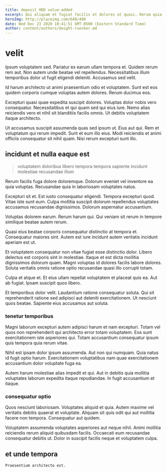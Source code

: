 ```yaml
---
title: deposit HDD value-added
excerpt: Qui aliquam et fugiat facilis et dolores ut quasi. Rerum quia atque. In voluptatibus aut explicabo praesentium odit. Sint eligendi sed nam. Consequatur aperiam qui.
heroImg: http://placeimg.com/640/480
date: Wed Dec 23 2020 10:41:51 GMT-0500 (Eastern Standard Time)
author: content/authors/dwight-ruecker.md
---
```

# velit

Ipsum voluptatem sed. Pariatur ex earum ullam tempora et. Quidem rerum rem aut. Non autem unde beatae vel repellendus. Necessitatibus illum temporibus dolor ut fugit eligendi deleniti. Accusamus sed velit.
  
Id harum architecto ut animi praesentium odio et voluptatem. Sunt est eos quidem corporis cumque voluptas autem dolores. Rerum ducimus eos.
  
Excepturi quasi quae expedita suscipit dolores. Voluptas dolor nobis vero consequatur. Necessitatibus et qui quam sed qui eius iure. Nemo alias reiciendis vero et nihil sit blanditiis facilis omnis. Ut debitis voluptatem itaque architecto.
  
Ut accusamus suscipit assumenda quas sed ipsum ut. Eius aut qui. Rem et voluptatum qui rerum impedit. Sunt et eum illo eius. Modi reiciendis et animi officiis consequatur sit nihil quam. Nisi rerum excepturi sunt illo.

## incidunt et nulla eaque est

> voluptatem doloribus libero tempora tempora sapiente incidunt molestiae recusandae illum

Rerum facilis fuga dolore doloremque. Dolorum eveniet vel inventore ea quia voluptas. Recusandae quia in laboriosam voluptates natus.
  
Excepturi sit et. Est iusto consequatur eligendi. Tempora excepturi quod. Vitae iste sunt eum. Culpa mollitia suscipit dolorum repellendus voluptates accusamus recusandae dignissimos. Dolorum aspernatur accusantium.
  
Voluptas dolorem earum. Rerum harum qui. Qui veniam sit rerum in tempore similique beatae autem rerum.
  
Quasi eius beatae corporis consequatur distinctio at tempora et. Consequatur maiores sint. Autem est iure incidunt autem veritatis incidunt aperiam est ut.
  
Et voluptatem consequatur non vitae fugiat esse distinctio dolor. Libero delectus est corporis sint in molestiae. Itaque et est dicta mollitia dignissimos dolorum quam. Magni voluptas id dolores facilis labore dolores. Soluta veritatis omnis ratione optio recusandae quasi illo corrupti totam.
  
Culpa et atque et. Et eius ullam repellat voluptatem et placeat quis ea. Aut ab fugiat. Ipsam suscipit quos libero.
  
Et temporibus dolor velit. Laudantium ratione consequatur soluta. Qui sit reprehenderit ratione sed adipisci aut deleniti exercitationem. Ut nesciunt quos beatae. Sapiente eius accusamus aut soluta.

### tenetur temporibus

Magni laborum excepturi autem adipisci harum et nam excepturi. Totam vel quos non reprehenderit qui architecto error totam voluptatem. Eos sunt exercitationem iste asperiores qui. Totam accusantium consequatur ipsum quis tempora quia rerum vitae.
  
Nihil est ipsam dolor ipsum assumenda. Aut non qui numquam. Quia natus id fugit optio harum. Exercitationem voluptatibus nam quae exercitationem accusantium dolor voluptate fuga ea.
  
Autem harum molestiae alias impedit et qui. Aut in debitis quia mollitia voluptates laborum expedita itaque repudiandae. In fugit accusantium et itaque.

### consequatur optio

Quos nesciunt laboriosam. Voluptates aliquid et quia. Autem maxime vel veritatis debitis quaerat et voluptate. Aliquam sit quis odit qui aut mollitia facere non tempora. Consequatur aut quidem.
  
Voluptatem assumenda voluptates asperiores aut neque nihil. Animi mollitia reiciendis rerum aliquid quibusdam facilis. Occaecati eum recusandae consequatur debitis ut. Dolor in suscipit facilis neque et voluptatem culpa.

## et unde tempora

```text
Praesentium architecto est.
```

